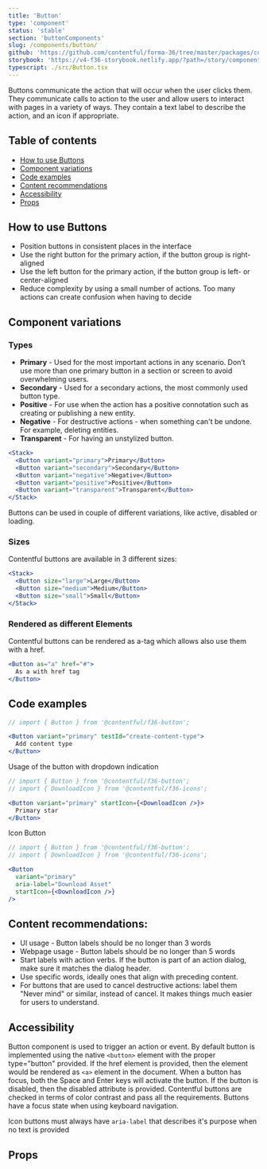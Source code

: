 ```yaml
---
title: 'Button'
type: 'component'
status: 'stable'
section: 'buttonComponents'
slug: /components/button/
github: 'https://github.com/contentful/forma-36/tree/master/packages/components/components/button'
storybook: 'https://v4-f36-storybook.netlify.app/?path=/story/components-button--basic'
typescript: ./src/Button.tsx
---
```



Buttons communicate the action that will occur when the user clicks them. They communicate calls to action to the user and allow users to interact with pages in a variety of ways. They contain a text label to describe the action, and an icon if appropriate.

## Table of contents

- [How to use Buttons](#how-to-use-buttons)
- [Component variations](#component-variations)
- [Code examples](#code-examples)
- [Content recommendations](#content-recommendations)
- [Accessibility](#accessibility)
- [Props](#props)

## How to use Buttons

- Position buttons in consistent places in the interface
- Use the right button for the primary action, if the button group is right-aligned
- Use the left button for the primary action, if the button group is left- or center-aligned
- Reduce complexity by using a small number of actions. Too many actions can create confusion when having to decide

## Component variations

### Types

- **Primary** - Used for the most important actions in any scenario. Don’t use more than one primary button in a section or screen to avoid overwhelming users.
- **Secondary** - Used for a secondary actions, the most commonly used button type.
- **Positive** - For use when the action has a positive connotation such as creating or publishing a new entity.
- **Negative** - For destructive actions - when something can't be undone. For example, deleting entities.
- **Transparent** - For having an unstylized button.

```jsx
<Stack>
  <Button variant="primary">Primary</Button>
  <Button variant="secondary">Secondary</Button>
  <Button variant="negative">Negative</Button>
  <Button variant="positive">Positive</Button>
  <Button variant="transparent">Transparent</Button>
</Stack>
```

Buttons can be used in couple of different variations, like active, disabled or loading.

### Sizes

Contentful buttons are available in 3 different sizes:

```jsx
<Stack>
  <Button size="large">Large</Button>
  <Button size="medium">Medium</Button>
  <Button size="small">Small</Button>
</Stack>
```

### Rendered as different Elements

Contentful buttons can be rendered as a-tag which allows also use them with a href.

```jsx
<Button as="a" href="#">
  As a with href tag
</Button>
```

## Code examples

```jsx
// import { Button } from '@contentful/f36-button';

<Button variant="primary" testId="create-content-type">
  Add content type
</Button>
```

Usage of the button with dropdown indication

```jsx
// import { Button } from '@contentful/f36-button';
// import { DownloadIcon } from '@contentful/f36-icons';

<Button variant="primary" startIcon={<DownloadIcon />}>
  Primary star
</Button>
```

Icon Button

```jsx
// import { Button } from '@contentful/f36-button';
// import { DownloadIcon } from '@contentful/f36-icons';

<Button
  variant="primary"
  aria-label="Download Asset"
  startIcon={<DownloadIcon />}
/>
```

## Content recommendations:

- UI usage - Button labels should be no longer than 3 words
- Webpage usage - Button labels should be no longer than 5 words
- Start labels with action verbs. If the button is part of an action dialog, make sure it matches the dialog header.
- Use specific words, ideally ones that align with preceding content.
- For buttons that are used to cancel destructive actions: label them "Never mind" or similar, instead of cancel. It makes things much easier for users to understand.

## Accessibility

Button component is used to trigger an action or event. By default button is implemented using the native `<button>` element with the proper type="button" provided. If the href element is provided, then the element would be rendered as `<a>` element in the document.
When a button has focus, both the Space and Enter keys will activate the button. If the button is disabled, then the disabled attribute is provided.
Contentful buttons are checked in terms of color contrast and pass all the requirements.
Buttons have a focus state when using keyboard navigation.

Icon buttons must always have `aria-label` that describes it's purpose when no text is provided

## Props

<Props of="Button" />

